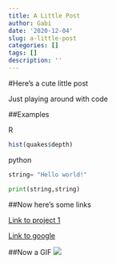 ```yaml
---
title: A Little Post
author: Gabi
date: '2020-12-04'
slug: a-little-post
categories: []
tags: []
description: ''
---
```

#Here's a cute little post

Just playing around with code

##Examples

R
```r
hist(quakes$depth)
```


python
```python
string= "Hello world!"

print(string,string)
```

##Now here's some links

[Link to project 1](projects/project1/)

[Link to google](https://www.google.com)

##Now a GIF
![](/post/2020-12-04-a-little-post_files/major.png)


